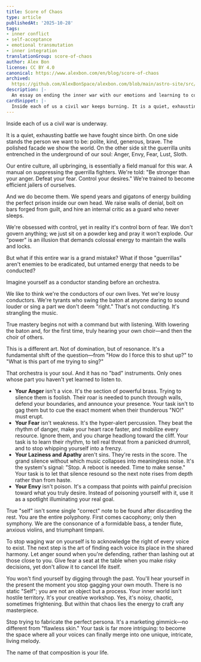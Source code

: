 ```yaml
---
title: Score of Chaos
type: article
publishedAt: '2025-10-28'
tags:
- inner conflict
- self-acceptance
- emotional transmutation
- inner integration
translationGroup: score-of-chaos
author: Alex Bon
license: CC BY 4.0
canonical: https://www.alexbon.com/en/blog/score-of-chaos
archived:
  https://github.com/AlexBonSpace/alexbon.com/blob/main/astro-site/src/content/posts/en/articles/score-of-chaos.mdx
description: |-
  An essay on ending the inner war with our emotions and learning to conduct their energy, shaping chaos into a living harmony.
cardSnippet: |-
  Inside each of us a civil war keeps burning. It is a quiet, exhausting battle we have fought since birth. On one side stands who we want to be: polite, kind, generous, brave. The polished facade we show the world. On the other side wait the partisan bands hiding in the underground of our soul: Anger, Envy, Fear, Lust, Sloth ...
---
```


Inside each of us a civil war is underway.

It is a quiet, exhausting battle we have fought since birth. On one side stands the person we want to be: polite, kind, generous, brave. The polished facade we show the world. On the other side sit the guerrilla units entrenched in the underground of our soul: Anger, Envy, Fear, Lust, Sloth.

Our entire culture, all upbringing, is essentially a field manual for this war. A manual on suppressing the guerrilla fighters. We're told: "Be stronger than your anger. Defeat your fear. Control your desires." We're trained to become efficient jailers of ourselves.

And we do become them. We spend years and gigatons of energy building the perfect prison inside our own head. We raise walls of denial, bolt on bars forged from guilt, and hire an internal critic as a guard who never sleeps.

We're obsessed with control, yet in reality it's control born of fear. We don't govern anything; we just sit on a powder keg and pray it won't explode. Our "power" is an illusion that demands colossal energy to maintain the walls and locks.

But what if this entire war is a grand mistake? What if those "guerrillas" aren't enemies to be eradicated, but untamed energy that needs to be conducted?

Imagine yourself as a conductor standing before an orchestra.

We like to think we're the conductors of our own lives. Yet we're lousy conductors. We're tyrants who swing the baton at anyone daring to sound louder or sing a part we don't deem "right." That's not conducting. It's strangling the music.

True mastery begins not with a command but with listening. With lowering the baton and, for the first time, truly hearing your own choir—and then the choir of others.

This is a different art. Not of domination, but of resonance. It's a fundamental shift of the question—from "How do I force this to shut up?" to "What is this part of me trying to sing?"

That orchestra is your soul. And it has no "bad" instruments. Only ones whose part you haven't yet learned to listen to.

- **Your Anger** isn't a vice. It's the section of powerful brass. Trying to silence them is foolish. Their roar is needed to punch through walls, defend your boundaries, and announce your presence. Your task isn't to gag them but to cue the exact moment when their thunderous "NO!" must erupt.
- **Your Fear** isn't weakness. It's the hyper-alert percussion. They beat the rhythm of danger, make your heart race faster, and mobilize every resource. Ignore them, and you charge headlong toward the cliff. Your task is to learn their rhythm, to tell real threat from a panicked drumroll, and to stop whipping yourself into a frenzy.
- **Your Laziness and Apathy** aren't sins. They're rests in the score. The grand silence without which music collapses into meaningless noise. It's the system's signal: "Stop. A reboot is needed. Time to make sense." Your task is to let that silence resound so the next note rises from depth rather than from haste.
- **Your Envy** isn't poison. It's a compass that points with painful precision toward what you truly desire. Instead of poisoning yourself with it, use it as a spotlight illuminating your real goal.

True "self" isn't some single "correct" note to be found after discarding the rest. You are the entire polyphony. First comes cacophony; only then symphony. We are the consonance of a formidable bass, a tender flute, anxious violins, and triumphant timpani.

To stop waging war on yourself is to acknowledge the right of every voice to exist. The next step is the art of finding each voice its place in the shared harmony. Let anger sound when you're defending, rather than lashing out at those close to you. Give fear a seat at the table when you make risky decisions, yet don't allow it to cancel life itself.

You won't find yourself by digging through the past. You'll hear yourself in the present the moment you stop gagging your own mouth. There is no static "Self"; you are not an object but a process. Your inner world isn't hostile territory. It's your creative workshop. Yes, it's noisy, chaotic, sometimes frightening. But within that chaos lies the energy to craft any masterpiece.

Stop trying to fabricate the perfect persona. It's a marketing gimmick—no different from "flawless skin." Your task is far more intriguing: to become the space where all your voices can finally merge into one unique, intricate, living melody.

The name of that composition is your life.

